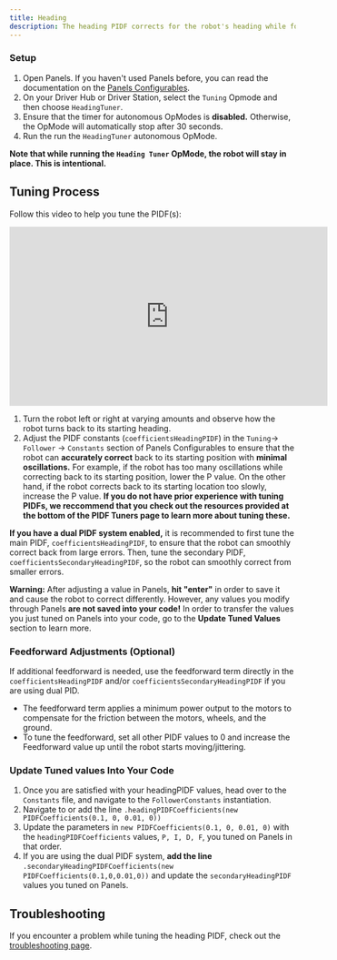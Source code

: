 ```yaml
---
title: Heading
description: The heading PIDF corrects for the robot's heading while following the path. 
---
```


### Setup 

1. Open Panels. If you haven't used Panels before, you can read the documentation on the [Panels Configurables](https://panels.bylazar.com/docs/com.bylazar.configurables/).
2. On your Driver Hub or Driver Station, select the `Tuning` Opmode and then choose `HeadingTuner`. 
3. Ensure that the timer for autonomous OpModes is **disabled.** Otherwise, the OpMode will automatically stop after 30 seconds.
4. Run the run the `HeadingTuner` autonomous OpMode.

**Note that while running the `Heading Tuner` OpMode, the robot will stay in place. This is intentional.**

## Tuning Process
Follow this video to help you tune the PIDF(s): 

<iframe width="560" height="315" src="https://www.youtube.com/embed/-7M8puRdnfA?si=3jmMW5fJTCw5hOr_" title="YouTube video player" frameborder="0" allow="accelerometer; autoplay; clipboard-write; encrypted-media; gyroscope; picture-in-picture; web-share" referrerpolicy="strict-origin-when-cross-origin" allowfullscreen></iframe>

1. Turn the robot left or right at varying amounts and observe how the robot turns back to its starting heading. 
2. Adjust the PIDF constants (`coefficientsHeadingPIDF`) in the `Tuning`-> `Follower` -> `Constants` section of Panels Configurables to ensure that the robot can **accurately correct** back to its starting position with **minimal oscillations.** For example, if the robot has too many oscillations while correcting back to its starting position, lower the P value. On the other hand, if the robot corrects back to its starting location too slowly, increase the P value. 
**If you do not have prior experience with tuning PIDFs, we reccommend that you check out the resources provided at the bottom of the PIDF Tuners page to learn more about tuning these.**

**If you have a dual PIDF system enabled,** it is recommended to first tune the main PIDF, `coefficientsHeadingPIDF`, to ensure that the robot can smoothly correct back from large errors. Then, tune the secondary PIDF, `coefficientsSecondaryHeadingPIDF`, so the robot can smoothly correct from smaller errors. 

**Warning:** After adjusting a value in Panels, **hit "enter"** in order to save it and cause the robot to correct differently. However, any values you modify through Panels **are not saved into your code!** In order to transfer the values you just tuned on Panels into your code, go to the **Update Tuned Values** section to learn more.  

### Feedforward Adjustments (Optional)

If additional feedforward is needed, use the feedforward term directly in the `coefficientsHeadingPIDF` and/or `coefficientsSecondaryHeadingPIDF` if 
you are using dual PID.

- The feedforward term applies a minimum power output to the motors to compensate for the friction between the motors, wheels, and the ground. 
- To tune the feedforward, set all other PIDF values to 0 and increase the Feedforward value up until the robot starts moving/jittering. 

### Update Tuned values Into Your Code
1. Once you are satisfied with your headingPIDF values, head over to the `Constants` file, and navigate to the `FollowerConstants` instantiation.
2. Navigate to or add the line `.headingPIDFCoefficients(new PIDFCoefficients(0.1, 0, 0.01, 0))`
3. Update the parameters in `new PIDFCoefficients(0.1, 0, 0.01, 0)` with the `headingPIDFCoefficients` values, `P, I, D, F`, you tuned on Panels in that order. 
4. If you are using the dual PIDF system, **add the line** `.secondaryHeadingPIDFCoefficients(new PIDFCoefficients(0.1,0,0.01,0))` and update the `secondaryHeadingPIDF` values you tuned on Panels. 

## Troubleshooting
If you encounter a problem while tuning the heading PIDF, check out the [troubleshooting page](/docs/pathing/tuning/troubleshooting).
